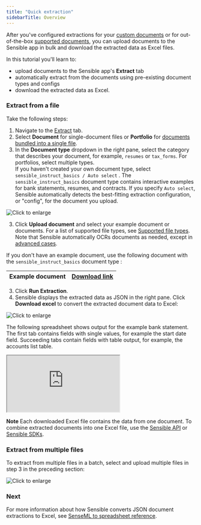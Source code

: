```yaml
---
title: "Quick extraction"
sidebarTitle: Overview
---
```


After you've configured extractions for your [custom documents](/welcome/getting-started-ai) or for out-of-the-box [supported documents](/layout-based-extractions/library-quickstart), you can upload documents to the Sensible app in bulk and download the extracted data as Excel files.

 In this tutorial you'll learn to:

* upload documents to the Sensible app's **Extract** tab
* automatically extract from the documents using pre-existing document types and configs
* download the extracted data as Excel.

### Extract from a file

Take the following steps:

1. Navigate to the [Extract](https://app.sensible.so/quick-extraction/) tab.
2. Select **Document** for single-document files or **Portfolio** for [documents bundled into a single file](/layout-based-extractions/portfolio).
3. In the **Document type** dropdown in the right pane, select the category that describes your document, for example, `resumes` or `tax_forms`. For portfolios, select multiple types.  
If you haven't created your own document type, select `sensible_instruct_basics / Auto select` . The `sensible_instruct_basics` document type contains interactive examples for bank statements, resumes, and contracts. If you specify `Auto select`, Sensible automatically detects the best-fitting extraction configuration, or "config", for the document you upload.

![Click to enlarge](/assets/v0/images/screenshots/quickstart_instruct_11.png)

3. Click **Upload document** and select your example document or documents. For a list of supported file types, see [Supported file types](/senseml-reference/concepts/file-types). Note that Sensible automatically OCRs documents as needed, except in [advanced cases](/senseml-reference/preprocessors/ocr-preprocessor).

 If you don't have an example document, use the following document with the `sensible_instruct_basics` document type :

| Example document | [Download link](https://github.com/sensible-hq/sensible-docs/raw/main/readme-sync/assets/v0/pdfs/bank%5F3.pdf) |
| ---------------- | -------------------------------------------------------------------------------------------------------------- |

3. Click **Run Extraction**.
4. Sensible displays the extracted data as JSON in the right pane. Click **Download excel** to convert the extracted document data to Excel:

![Click to enlarge](/assets/v0/images/screenshots/quickstart_instruct_12.png)

 The following spreadsheet shows output for the example bank statement. The first tab contains fields with single values, for example the start date field. Succeeding tabs contain fields with table output, for example, the accounts list table. 

<iframe src="https://docs.google.com/spreadsheets/d/e/2PACX-1vTwZYVB1DHgb-RrlCzqAMvnE0yUausiTp4CtEVIVeVVoTLyi8rFBmSyzfiznfPrbmbFnnifXAWZZPx6/pubhtml?widget=true&amp;headers=false"></iframe>

**Note** Each downloaded Excel file contains the data from one document. To combine extracted documents into one Excel file, use the [Sensible API](/api-reference/extraction/get-excel-from-documents/get-excel-extraction) or [Sensible SDKs](/integrations/sdk-guides).

### Extract from multiple files

To extract from multiple files in a batch, select and upload multiple files in step 3 in the preceding section:

![Click to enlarge](/assets/v0/images/screenshots/quick_extract_bulk.png)

### Next

For more information about how Sensible converts JSON document extractions to Excel, see [SenseML to spreadsheet reference](/integrations/quick-extraction/excel-reference).